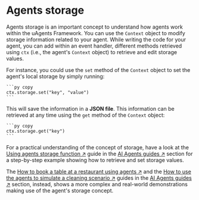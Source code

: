 # Agents storage

Agents storage is an important concept to understand how agents work within the uAgents Framework. You can use the `Context` object to modify storage information related to your agent. While writing the code for your agent, you can add within an event handler, different methods retrieved using `ctx` (i.e., the agent's `Context` object) to retrieve and edit storage values.

For instance, you could use the `set` method of the `Context` object to set the agent's local storage by simply running:

    ```py copy
    ctx.storage.set("key", "value")
    ```

This will save the information in a **JSON file**. This information can be retrieved at any time using the `get` method of the `Context` object:

    ```py copy
    ctx.storage.get("key")
    ```

For a practical understanding of the concept of storage, have a look at the [Using agents storage function ↗️](/guides/agents/storage-function) guide in the [AI Agents guides ↗️](/guides#agents) section for a step-by-step example showing how to retrieve and set storage values.

The [How to book a table at a restaurant using agents ↗️](/guides/agents/booking-demo) and the [How to use the agents to simulate a cleaning scenario ↗️](/guides/agents/cleaning-demo) guides in the [AI Agents guides ↗️](/guides#agents) section, instead, shows a more complex and real-world demonstrations making use of the agent's storage concept.
